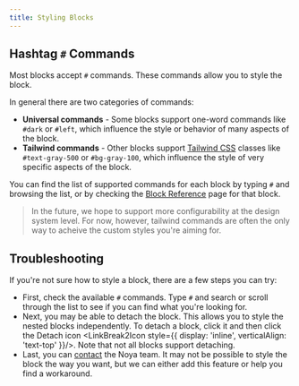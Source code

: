 ```yaml
---
title: Styling Blocks
---
```



## Hashtag `#` Commands

Most blocks accept `#` commands. These commands allow you to style the block.

In general there are two categories of commands:

- **Universal commands** - Some blocks support one-word commands like `#dark` or
  `#left`, which influence the style or behavior of many aspects of the block.
- **Tailwind commands** - Other blocks support
  [Tailwind CSS](https://tailwindcss.com/) classes like `#text-gray-500` or
  `#bg-gray-100`, which influence the style of very specific aspects of the
  block.

You can find the list of supported commands for each block by typing `#` and
browsing the list, or by checking the [Block Reference](/app/docs/blocks) page
for that block.

> In the future, we hope to support more configurability at the design system
> level. For now, however, tailwind commands are often the only way to acheive
> the custom styles you're aiming for.

## Troubleshooting

If you're not sure how to style a block, there are a few steps you can try:

- First, check the available `#` commands. Type `#` and search or scroll through
  the list to see if you can find what you're looking for.
- Next, you may be able to detach the block. This allows you to style the nested
  blocks independently. To detach a block, click it and then click the Detach
  icon <LinkBreak2Icon
  style={{ display: 'inline', verticalAlign: 'text-top' }}/>. Note that not all
  blocks support detaching.
- Last, you can
  [contact](https://noyasoftware.notion.site/Noya-Contact-9a95e0895eba4f578517dfdc4d94ccdd)
  the Noya team. It may not be possible to style the block the way you want, but
  we can either add this feature or help you find a workaround.
